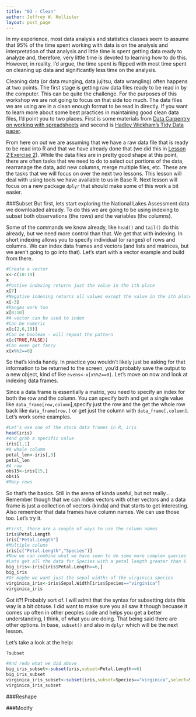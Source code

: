 ```yaml
---
title: "03 - Clean"
author: Jeffrey W. Hollister
layout: post_page
---
```


In my experience, most data analysis and statistics classes seem to assume that 95% of the time spent working with data is on the analysis and interpretation of that analysis and little time is spent getting data ready to analyze and, therefore, very little time is devoted to learning how to do this. However, in reality, I'd argue, the time spent is flipped with most time spent on cleaning up data and significantly less time on the analysis.    

Cleaning data (or data munging, data jujitsu, data wrangling) often happens at two points.  The first stage is getting raw data files ready to be read in by the computer.  This can be quite the challenge.  For the purposes of this workshop we are not going to focus on that side too much.  The data files we are using are in a clean enough format to be read in directly.  If you want to learn more about some best practices in maintaining good clean data files, I'd point you to two places.  First is some materials from [Data Carpentry on working with spreadsheets](https://github.com/datacarpentry/datacarpentry/blob/master/lessons/excel/ecology_spreadsheets.md) and second is [Hadley Wickham's Tidy Data paper](http://www.jstatsoft.org/v59/i10/paper).

From here on out we are assuming that we have a raw data file that is ready to be read into R and that we have already done that (we did this in [Lesson 2:Exercise 2](/gedr/2015/01/14/02-Get/#exercise-2)).  While the data files are in pretty good shape at this point, there are often tasks that we need to do to select out portions of the data, rearranage the data, add new columns, merge multiple files, etc.  These are the tasks that we will focus on over the next two lessons.  This lesson will deal with using tools we have available to us in Base R.  Next lesson will focus on a new package `dplyr` that should make some of this work a bit easier.  

###Subset
But first, lets start exploring the National Lakes Assessment data we downloaded already.  To do this we are going to be using indexing to subset both observations (the rows) and the variables (the columns).

Some of the commands we know already, like `head()` and `tail()` do this already, but we need more control than that.  We get that with indexing.  In short indexing allows you to specify individual (or ranges) of rows and columns.  We can index data frames and vectors (and lists and matrices, but we aren't going to go into that).  Let's start with a vector example and build from there.

```r
#Create a vector
x<-c(10:19)
x
#Postive indexing returns just the value in the ith place
x[7]
#Negative indexing returns all values except the value in the ith place
x[-3]
#Ranges work too
x[8:10]
#A vector can be used to index
#Can be numeric
x[c(2,6,10)]
#Can be boolean - will repeat the pattern 
x[c(TRUE,FALSE)]
#Can even get fancy
x[x%%2==0]
```
 
So that's kinda handy.  In practice you wouldn't likely just be asking for that information to be returned to the screen, you'd probably save the output to a new object, kind of like `evens<-x[x%%2==0]`.  Let's move on now and look at indexing data frames.

Since a data frame is essentially a matrix, you need to specify an index for both the row and the column.  You can specify both and get a single value like `data_frame[row,column`],specify just the row and the get the whole row back like `data_frame[row,]` or get just the column with `data_frame[,column]`.  Let's work some examples.

```r
#Let's use one of the stock data frames in R, iris
head(iris)
#And grab a specific value
iris[1,1]
#A whole column
petal_len<-iris[,3]
petal_len
#A row
obs15<-iris[15,]
obs15
#Many rows
```

So that's the basics.  Still in the arena of kinda useful, but not really... Remember though that we can index vectors with other vectors and a data frame is just a collection of vectors (kinda) and that starts to get interesting.  Also remember that data frames have column names.  We can use those too.  Let's try it.

```r
#First, there are a couple of ways to use the column names
iris$Petal.Length
iris["Petal.Length"]
#Multiple colums
iris[c("Petal.Length","Species")]
#Now we can combine what we have seen to do some more complex queries
#Lets get all the data for Species with a petal length greater than 6
big_iris<-iris[iris$Petal.Length>=6,]
big_iris
#Or maybe we want just the sepal widths of the virginica species
virginica_iris<-iris$Sepal.Width[iris$Species=="virginica"]
virginica_iris
```

Got it?!  Probably sort of.  I will admit that the syntax for subsetting data this way is a bit obtuse.  I did want to make sure you all saw it though becuase it comes up often in other peoples code and helps you get a better understanding, I think, of what you are doing.  That being said there are other options.  In base, `subset()` and also in `dplyr` which will be the next lesson.

Let's take a look at the help:
```r
?subset
```

```r
#And redo what we did above
big_iris_subset<-subset(iris,subset=Petal.Length>=6)
big_iris_subset
virginica_iris_subset<-subset(iris,subset=Species=="virginica",select=Sepal.Width)
virginica_iris_subset
```

###Reshape

###Modify

